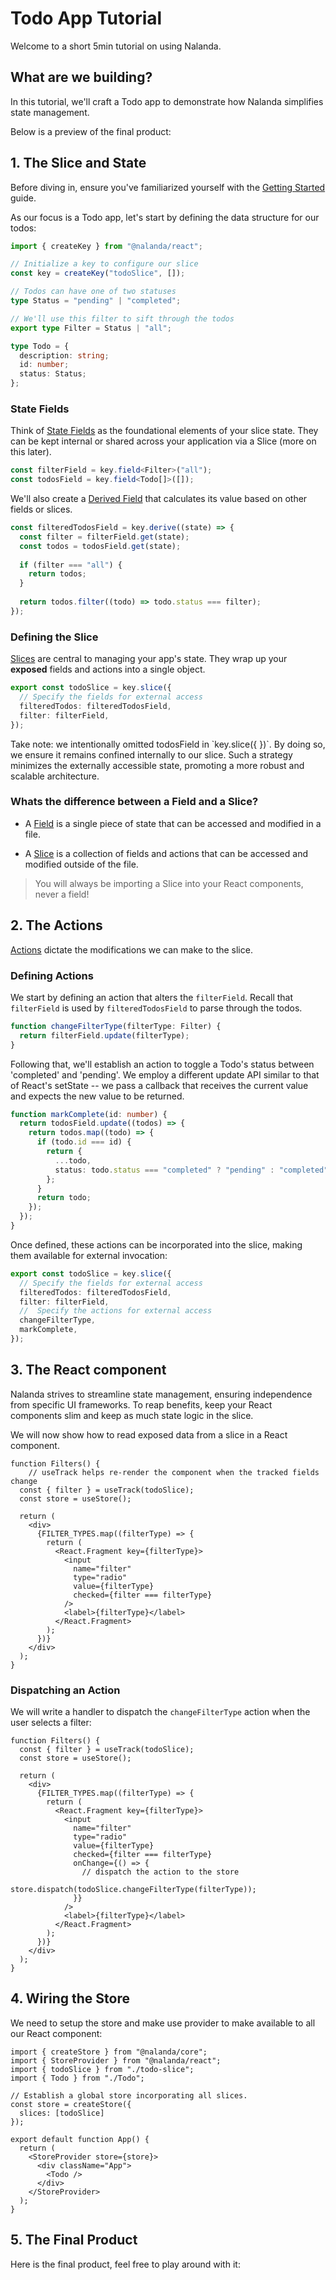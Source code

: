 
# Todo App Tutorial

Welcome to a short 5min tutorial on using Nalanda.


## What are we building?

In this tutorial, we'll craft a Todo app to demonstrate how Nalanda simplifies state management.

Below is a preview of the final product:

<TodoAppCode />


## 1. The Slice and State

<Callout>

Before diving in, ensure you've familiarized yourself with the [Getting Started](/docs/getting-started) guide.

</Callout>


As our focus is a Todo app, let's start by defining the data structure for our todos:

```ts filename="todo-slice.ts"
import { createKey } from "@nalanda/react";

// Initialize a key to configure our slice
const key = createKey("todoSlice", []);

// Todos can have one of two statuses
type Status = "pending" | "completed";

// We'll use this filter to sift through the todos
export type Filter = Status | "all";

type Todo = {
  description: string;
  id: number;
  status: Status;
};
```

### State Fields

Think of [State Fields](/docs/concepts/fields) as the foundational elements of your slice state. 
They can be kept internal or shared across your application via a Slice (more on this later).

```ts filename="todo-slice.ts"
const filterField = key.field<Filter>("all");
const todosField = key.field<Todo[]>([]);
```

We'll also create a [Derived Field](/docs/concepts/fields/#derived-fields) that calculates its value based on other fields or slices.

```ts filename="todo-slice.ts"
const filteredTodosField = key.derive((state) => {
  const filter = filterField.get(state);
  const todos = todosField.get(state);
  
  if (filter === "all") {
    return todos;
  }
  
  return todos.filter((todo) => todo.status === filter);
});
```

### Defining the Slice

[Slices](/docs/concepts/slice/) are central to managing your app's state. 
They wrap up your **exposed** fields and actions into a single object.

```ts filename="todo-slice.ts"
export const todoSlice = key.slice({
  // Specify the fields for external access
  filteredTodos: filteredTodosField,
  filter: filterField,
});
```

<Callout type="info">
Take note: we intentionally omitted todosField in `key.slice({ })`.
By doing so, we ensure it remains confined internally to our slice. 
Such a strategy minimizes the externally accessible state, promoting a more robust and scalable architecture.
</Callout>


### Whats the difference between a Field and a Slice?

- A [Field](/docs/concepts/fields) is a single piece of state that can be accessed and modified in a file.

- A [Slice](/docs/concepts/slice) is a collection of fields and actions that can be accessed and modified outside of the file.

> You will always be importing a Slice into your React components, never a field!


## 2. The Actions

[Actions](/docs/concepts/actions) dictate the modifications we can make to the slice. 

### Defining Actions

We start by defining an action that alters the `filterField`. 
Recall that `filterField` is used by `filteredTodosField` to parse through the todos.

```ts filename="todo-slice.ts"
function changeFilterType(filterType: Filter) {
  return filterField.update(filterType);
}
```

Following that, we'll establish an action to toggle a Todo's status between 'completed' and 'pending'.
We employ a different update API similar to that of React's setState -- we pass a callback that receives the current value and expects the new value to be returned.

```ts filename="todo-slice.ts"
function markComplete(id: number) {
  return todosField.update((todos) => {
    return todos.map((todo) => {
      if (todo.id === id) {
        return {
          ...todo,
          status: todo.status === "completed" ? "pending" : "completed"
        };
      }
      return todo;
    });
  });
}
```


Once defined, these actions can be incorporated into the slice, making them available for external invocation:

```ts filename="todo-slice.ts"
export const todoSlice = key.slice({
  // Specify the fields for external access
  filteredTodos: filteredTodosField,
  filter: filterField,
  //  Specify the actions for external access
  changeFilterType,
  markComplete,
});
```


## 3. The React component


<Callout>

Nalanda strives to streamline state management, ensuring independence from specific UI frameworks. To reap benefits, keep your React components slim and keep as much state logic in the slice.

</Callout>


We will now show how to read exposed data from a slice in a React component.

```tsx filename="Todo.tsx" {3} /todoSlice/
function Filters() {
    // useTrack helps re-render the component when the tracked fields change
  const { filter } = useTrack(todoSlice);
  const store = useStore();

  return (
    <div>
      {FILTER_TYPES.map((filterType) => {
        return (
          <React.Fragment key={filterType}>
            <input
              name="filter"
              type="radio"
              value={filterType}
              checked={filter === filterType}
            />
            <label>{filterType}</label>
          </React.Fragment>
        );
      })}
    </div>
  );
}

```

### Dispatching an Action

We will write a handler to dispatch the `changeFilterType` action when the user selects a filter:

```tsx filename="Todo.tsx" {17} /changeFilterType/
function Filters() {
  const { filter } = useTrack(todoSlice);
  const store = useStore();

  return (
    <div>
      {FILTER_TYPES.map((filterType) => {
        return (
          <React.Fragment key={filterType}>
            <input
              name="filter"
              type="radio"
              value={filterType}
              checked={filter === filterType}
              onChange={() => {
                // dispatch the action to the store
                store.dispatch(todoSlice.changeFilterType(filterType));
              }}
            />
            <label>{filterType}</label>
          </React.Fragment>
        );
      })}
    </div>
  );
}

```

## 4. Wiring the Store

We need to setup the store and make use provider to make available to all our React component:

```tsx filename="index.tsx" {3} /createStore/
import { createStore } from "@nalanda/core";
import { StoreProvider } from "@nalanda/react";
import { todoSlice } from "./todo-slice";
import { Todo } from "./Todo";

// Establish a global store incorporating all slices.
const store = createStore({
  slices: [todoSlice]
});

export default function App() {
  return (
    <StoreProvider store={store}>
      <div className="App">
        <Todo />
      </div>
    </StoreProvider>
  );
}
```


## 5. The Final Product

Here is the final product, feel free to play around with it:

<TodoAppCode height={600} />

